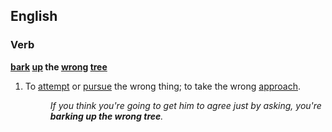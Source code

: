 ==English==
===Verb===
'''[[bark]] [[up]] the [[wrong]] [[tree]]'''
#{{idiom}} To [[attempt]] or [[pursue]] the wrong thing; to take the wrong [[approach]].
#:''If you think you're going to get him to agree just by asking, you're '''barking up the wrong tree'''.''